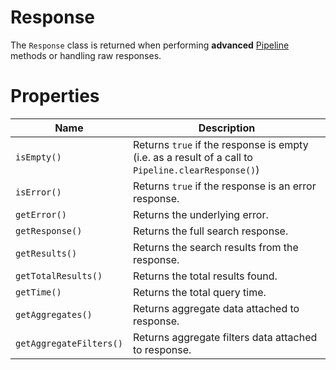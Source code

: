 
<SEO
  title="Response"
  scope="Classes"
  description="The Response class is returned when performing advanced Pipeline methods or handling raw responses."
/>

# Response

The `Response` class is returned when performing **advanced** [Pipeline](/classes/pipeline) methods or handling raw responses.

# Properties

| Name                    | Description                                                                                        |
| ----------------------- | -------------------------------------------------------------------------------------------------- |
| `isEmpty()`             | Returns `true` if the response is empty (i.e. as a result of a call to `Pipeline.clearResponse()`) |
| `isError()`             | Returns `true` if the response is an error response.                                               |
| `getError()`            | Returns the underlying error.                                                                      |
| `getResponse()`         | Returns the full search response.                                                                  |
| `getResults()`          | Returns the search results from the response.                                                      |
| `getTotalResults()`     | Returns the total results found.                                                                   |
| `getTime()`             | Returns the total query time.                                                                      |
| `getAggregates()`       | Returns aggregate data attached to response.                                                       |
| `getAggregateFilters()` | Returns aggregate filters data attached to response.                                               |
